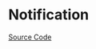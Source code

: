 
<Meta title="Feedback/Notification/Doc" />

# Notification

<Description of={Notification} />

[Source Code](https://github.com/Mezzanine-UI/mezzanine/blob/main/packages/react/src/Notification/Notification.tsx)

<ArgsTable of={Notification} />
